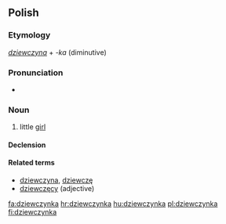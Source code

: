 ==Polish==

===Etymology===
''[[dziewczyna]]'' + ''-ka'' (diminutive)

===Pronunciation===
* {{IPA|/d͡ʑɛfˈt͡ʂɨnka/|lang=pl}}

===Noun===
{{infl|pl|noun|g=f}}

# little [[girl]]

====Declension====
{{pl-decl-noun-ka|dziewczyn}}

====Related terms====
* [[dziewczyna]], [[dziewczę]]
* [[dziewczęcy]] (adjective)

[[fa:dziewczynka]]
[[hr:dziewczynka]]
[[hu:dziewczynka]]
[[pl:dziewczynka]]
[[fi:dziewczynka]]